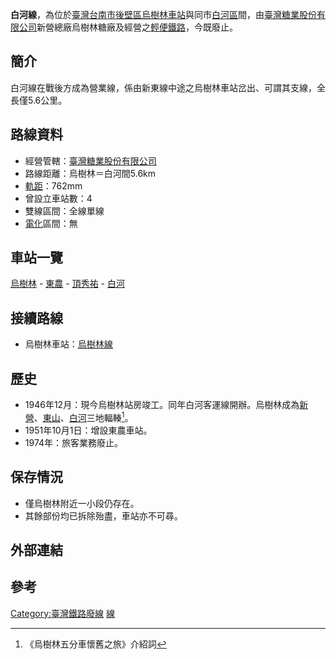 '''白河線'''，為位於[[台灣|臺灣]][[台南市|台南市]][[後壁區|後壁區]][[烏樹林車站|烏樹林車站]]與同市[[白河區|白河區]]間，由[[臺灣糖業股份有限公司|臺灣糖業股份有限公司]]新營總廠烏樹林糖廠及經營之[[輕便鐵路|輕便鐵路]]，今既廢止。

==簡介==
白河線在戰後方成為營業線，係由新東線中途之烏樹林車站岔出、可謂其支線，全長僅5.6公里。

==路線資料==

*經營管轄：[[臺灣糖業股份有限公司|臺灣糖業股份有限公司]]
*路線距離：烏樹林＝白河間5.6km
*[[軌距|軌距]]：762mm
*曾設立車站數：4
*雙線區間：全線單線
*[[電氣化鐵路|電化]]區間：無

== 車站一覽 ==
[[烏樹林車站|烏樹林]] - [[東農車站|東農]] - [[頂秀祐車站|頂秀祐]] - [[白河車站_(台糖)|白河]]

== 接續路線 ==
*烏樹林車站：[[烏樹林線|烏樹林線]]

== 歷史 ==
*1946年12月：現今烏樹林站房竣工。同年白河客運線開辦。烏樹林成為[[新營區|新營]]、[[東山區_(臺南市)|東山]]、[[白河區|白河]]三地輻輳<ref>《烏樹林五分車懷舊之旅》介紹詞</ref>。
*1951年10月1日：增設東農車站。
*1974年：旅客業務廢止。

== 保存情況 ==
*僅烏樹林附近一小段仍存在。
*其餘部份均已拆除殆盡，車站亦不可尋。

== 外部連結 ==


== 參考==
<div class="references-small">
<references />
</div>
[[Category:臺灣鐵路廢線|Category:臺灣鐵路廢線]]

[[Category:台灣糖業鐵路路線|線]]
{{台灣糖業鐵道}}